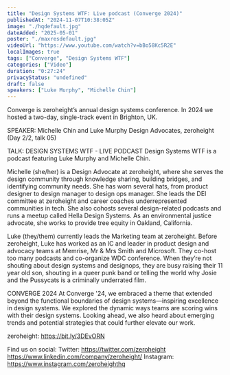 ```yaml
---
title: "Design Systems WTF: Live podcast (Converge 2024)"
publishedAt: "2024-11-07T10:38:05Z"
image: "./hqdefault.jpg"
dateAdded: "2025-05-01"
poster: "./maxresdefault.jpg"
videoUrl: "https://www.youtube.com/watch?v=bBo58Kc5R2E"
localImages: true
tags: ["Converge", "Design Systems WTF"]
categories: ["Video"]
duration: "0:27:24"
privacyStatus: "undefined"
draft: false
speakers: ["Luke Murphy", "Michelle Chin"]
---
```


Converge is zeroheight’s annual design systems conference. In 2024 we hosted a two-day, single-track event in Brighton, UK.

SPEAKER:
Michelle Chin and Luke Murphy
Design Advocates, zeroheight
(Day 2/2, talk 05)

TALK: DESIGN SYSTEMS WTF - LIVE PODCAST
Design Systems WTF is a podcast featuring Luke Murphy and Michelle Chin.

Michelle (she/her) is a Design Advocate at zeroheight, where she serves the design community through knowledge sharing, building bridges, and identifying community needs. She has worn several hats, from product designer to design manager to design ops manager. She leads the DEI committee at zeroheight and career coaches underrepresented communities in tech. She also cohosts several design-related podcasts and runs a meetup called Hella Design Systems. As an environmental justice advocate, she works to provide tree equity in Oakland, California.

Luke (they/them) currently leads the Marketing team at zeroheight. Before zeroheight, Luke has worked as an IC and leader in product design and advocacy teams at Memrise, Mr & Mrs Smith and Microsoft. They co-host too many podcasts and co-organize WDC conference. When they’re not shouting about design systems and designops, they are busy raising their 11 year old son, shouting in a queer punk band or telling the world why Josie and the Pussycats is a criminally underrated film.

CONVERGE 2024
At Converge '24, we embraced a theme that extended beyond the functional boundaries of design systems—inspiring excellence in design systems. We explored the dynamic ways teams are scoring wins with their design systems. Looking ahead, we also heard about emerging trends and potential strategies that could further elevate our work.

zeroheight: https://bit.ly/3DEvORN

Find us on social:
Twitter: https://twitter.com/zeroheight
https://www.linkedin.com/company/zeroheight/
Instagram: https://www.instagram.com/zeroheighthq

